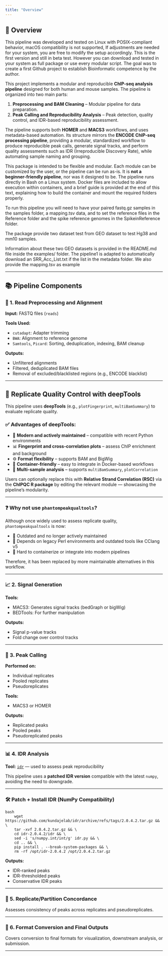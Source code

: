 ```yaml
---
title: "Overview"
---
```


## 🧬 Overview

This pipeline was developed and tested on Linux with POSIX-compliant behavior, macOS compatibility is not supported, If adjustments are needed for your system, you are free to modify the setup accordingly. This is the first version and still in beta test. However you can download and tested in your system as full package or use every modular script. The goal was to create a first Github project to establish Bioinformatic competence by the author.

This project implements a modular and reproducible **ChIP-seq analysis pipeline** designed for both human and mouse samples. The pipeline is organized into two main parts:

1.  **Preprocessing and BAM Cleaning** – Modular pipeline for data preparation.
2.  **Peak Calling and Reproducibility Analysis** – Peak detection, quality control, and IDR-based reproducibility assessment.

The pipeline supports both **HOMER** and **MACS3** workflows, and uses metadata-based automation. Its structure mirrors the **ENCODE ChIP-seq processing pipeline**, providing a modular, standardized workflow to produce reproducible peak calls, generate signal tracks, and perform quality assessments such as IDR (Irreproducible Discovery Rate), while automating sample naming and grouping.

This package is intended to be flexible and modular. Each module can be customized by the user, or the pipeline can be run as-is. It is **not a beginner-friendly pipeline**, nor was it designed to be. The pipeline runs directly in Bash on a Linux system. Docker files are included to allow execution within containers, and a brief guide is provided at the end of this text, explaining how to build the container and mount the required folders properly.

To run this pipeline you will need to have your paired fastq.gz samples in the samples folder, a mapping.tsv data, and to set the reference files in the Reference folder and the spike reference genomes in the SpikeinReference folder.

The package provide two dataset test from GEO dataset to test Hg38 and mm10 samples.

Information about these two GEO datasets is provided in the README.md file inside the examples/ folder. The pipeline1 is adapted to automatically download an SRR_Acc_List.txt if the list in the metadata folder. We also provide the mapping.tsv as example

------------------------------------------------------------------------

## 📚 Pipeline Components

### 🔧 1. **Read Preprocessing and Alignment**

**Input:** FASTQ files (`reads`)

**Tools Used:**

-   `cutadapt`: Adapter trimming
-   `BWA`: Alignment to reference genome
-   `Samtools`, `Picard`: Sorting, deduplication, indexing, BAM cleanup

**Outputs:**

-   Unfiltered alignments
-   Filtered, deduplicated BAM files
-   Removal of excluded/blacklisted regions (e.g., ENCODE blacklist)

------------------------------------------------------------------------

## 🔬 Replicate Quality Control with **deepTools**

This pipeline uses **deepTools** (e.g., `plotFingerprint`, `multiBamSummary`) to evaluate replicate quality.

### ✅ Advantages of deepTools:

-   🧪 **Modern and actively maintained** – compatible with recent Python environments
-   📊 **Fingerprint and cross-correlation plots** – assess ChIP enrichment and background
-   ⚙️ **Format flexibility** – supports BAM and BigWig
-   🐳 **Container-friendly** – easy to integrate in Docker-based workflows
-   📁 **Multi-sample analysis** – supports `multiBamSummary`, `plotCorrelation`

Users can optionally replace this with **Relative Strand Correlation (RSC)** via the **ChIPQC R package** by editing the relevant module — showcasing the pipeline's modularity.

------------------------------------------------------------------------

### ❓ Why not use `phantompeakqualtools`?

Although once widely used to assess replicate quality, `phantompeakqualtools` is now:

-   🛑 Outdated and no longer actively maintained
-   🐪 Depends on legacy Perl environments and outdated tools like CClang v5
-   🧱 Hard to containerize or integrate into modern pipelines

Therefore, it has been replaced by more maintainable alternatives in this workflow.

------------------------------------------------------------------------

### 📈 2. **Signal Generation**

**Tools:**

-   MACS3: Generates signal tracks (bedGraph or bigWig)
-   BEDTools: For further manipulation

**Outputs:**

-   Signal p-value tracks
-   Fold change over control tracks

------------------------------------------------------------------------

### 📍 3. **Peak Calling**

**Performed on:**

-   Individual replicates
-   Pooled replicates
-   Pseudoreplicates

**Tools:**

-   MACS3 or HOMER

**Outputs:**

-   Replicated peaks
-   Pooled peaks
-   Pseudoreplicated peaks

------------------------------------------------------------------------

### 📊 4. **IDR Analysis**

**Tool:** [`idr`](https://github.com/nboley/idr) — used to assess peak reproducibility

This pipeline uses a **patched IDR version** compatible with the latest `numpy`, avoiding the need to downgrade.

------------------------------------------------------------------------

### 🛠 Patch + Install IDR (NumPy Compatibility)

```         
bash
    wget https://github.com/kundajelab/idr/archive/refs/tags/2.0.4.2.tar.gz && \
    tar -xvf 2.0.4.2.tar.gz && \
    cd idr-2.0.4.2/idr && \
    sed -i 's/numpy.int/int/g' idr.py && \
    cd .. && \
    pip install . --break-system-packages && \
    rm -rf /opt/idr-2.0.4.2 /opt/2.0.4.2.tar.gz
```

**Outputs:**

-   IDR-ranked peaks
-   IDR-thresholded peaks
-   Conservative IDR peaks

------------------------------------------------------------------------

### 🔁 5. **Replicate/Partition Concordance**

Assesses consistency of peaks across replicates and pseudoreplicates.

------------------------------------------------------------------------

### 🧾 6. **Format Conversion and Final Outputs**

Covers conversion to final formats for visualization, downstream analysis, or submission.

------------------------------------------------------------------------


